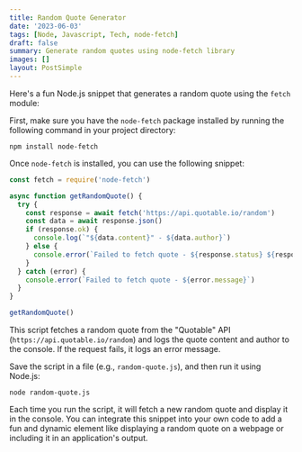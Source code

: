 ```yaml
---
title: Random Quote Generator
date: '2023-06-03'
tags: [Node, Javascript, Tech, node-fetch]
draft: false
summary: Generate random quotes using node-fetch library
images: []
layout: PostSimple
---
```


Here's a fun Node.js snippet that generates a random quote using the `fetch` module:

First, make sure you have the `node-fetch` package installed by running the following command in your project directory:

```
npm install node-fetch
```

Once `node-fetch` is installed, you can use the following snippet:

```js showLineNumbers
const fetch = require('node-fetch')

async function getRandomQuote() {
  try {
    const response = await fetch('https://api.quotable.io/random')
    const data = await response.json()
    if (response.ok) {
      console.log(`"${data.content}" - ${data.author}`)
    } else {
      console.error(`Failed to fetch quote - ${response.status} ${response.statusText}`)
    }
  } catch (error) {
    console.error(`Failed to fetch quote - ${error.message}`)
  }
}

getRandomQuote()
```

This script fetches a random quote from the "Quotable" API (`https://api.quotable.io/random`) and logs the quote content and author to the console. If the request fails, it logs an error message.

Save the script in a file (e.g., `random-quote.js`), and then run it using Node.js:

```
node random-quote.js
```

Each time you run the script, it will fetch a new random quote and display it in the console. You can integrate this snippet into your own code to add a fun and dynamic element like displaying a random quote on a webpage or including it in an application's output.
